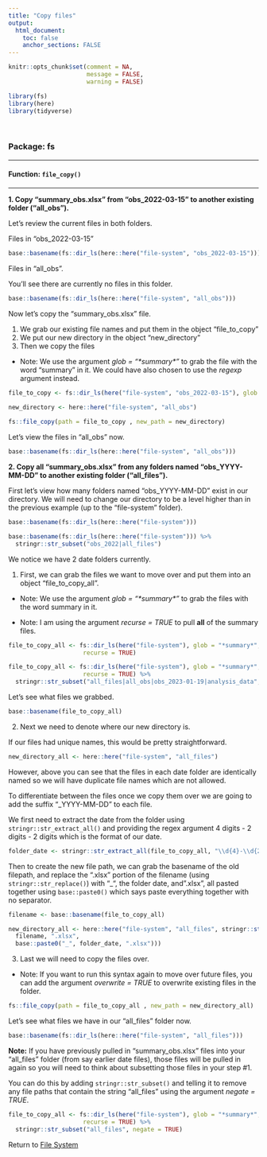 ```yaml
---
title: "Copy files"
output: 
  html_document:
    toc: false
    anchor_sections: FALSE
---
```


```r
knitr::opts_chunk$set(comment = NA,
                      message = FALSE,
                      warning = FALSE)

library(fs)
library(here)
library(tidyverse)
```

<br>

### Package: fs

---

#### Function: `file_copy()`

---

**1\. Copy "summary_obs.xlsx" from "obs_2022-03-15" to another existing folder ("all_obs").**

Let's review the current files in both folders. 

Files in "obs_2022-03-15"

```r

base::basename(fs::dir_ls(here::here("file-system", "obs_2022-03-15")))

```

Files in "all_obs". 

You'll see there are currently no files in this folder.

```r

base::basename(fs::dir_ls(here::here("file-system", "all_obs")))

```


Now let's copy the "summary_obs.xlsx" file. 

(01) We grab our existing file names and put them in the object "file_to_copy"  
(02) We put our new directory in the object "new_directory"  
(03) Then we copy the files  

* Note: We use the argument *glob = "\*summary\*"* to grab the file with the word "summary" in it.
We could have also chosen to use the *regexp* argument instead.


```r

file_to_copy <- fs::dir_ls(here("file-system", "obs_2022-03-15"), glob = "*summary*")

new_directory <- here::here("file-system", "all_obs")
    
fs::file_copy(path = file_to_copy , new_path = new_directory)

```

Let's view the files in "all_obs" now.

```r

base::basename(fs::dir_ls(here::here("file-system", "all_obs")))

```


**2\. Copy all "summary_obs.xlsx" from any folders named "obs_YYYY-MM-DD" to another existing folder ("all_files").**

First let's view how many folders named "obs_YYYY-MM-DD" exist in our directory. We will need to change our directory to be a level higher than in the previous example (up to the "file-system" folder). 

```r

base::basename(fs::dir_ls(here::here("file-system")))

```

```r

base::basename(fs::dir_ls(here::here("file-system"))) %>%
  stringr::str_subset("obs_2022|all_files") 

```

We notice we have 2 date folders currently. 

(1) First, we can grab the files we want to move over and put them into an object "file_to_copy_all".

* Note: We use the argument *glob = "\*summary\*"* to grab the files with the word summary in it.

* Note: I am using the argument *recurse = TRUE* to pull **all** of the summary files.

```r

file_to_copy_all <- fs::dir_ls(here("file-system"), glob = "*summary*",
                     recurse = TRUE)
```


```r

file_to_copy_all <- fs::dir_ls(here("file-system"), glob = "*summary*",
                     recurse = TRUE) %>%
  stringr::str_subset("all_files|all_obs|obs_2023-01-19|analysis_data", negate = TRUE)

```


Let's see what files we grabbed.

```r

base::basename(file_to_copy_all)

```


(2) Next we need to denote where our new directory is.

If our files had unique names, this would be pretty straightforward.

```r

new_directory_all <- here::here("file-system", "all_files")

```

However, above you can see that the files in each date folder are identically named so we will have duplicate file names which are not allowed. 

To differentiate between the files once we copy them over we are going to add the suffix "_YYYY-MM-DD" to each file.

We first need to extract the date from the folder using `stringr::str_extract_all()` and providing the regex argument 4 digits - 2 digits - 2 digits which is the format of our date.


```r

folder_date <- stringr::str_extract_all(file_to_copy_all, "\\d{4}-\\d{2}-\\d{2}")


```


Then to create the new file path, we can grab the basename of the old filepath, and replace the ".xlsx" portion of the filename (using `stringr::str_replace()`) with "_", the folder date, and ".xlsx", all pasted together using `base::paste0()` which says paste everything together with no separator. 


```r

filename <- base::basename(file_to_copy_all)

new_directory_all <- here::here("file-system", "all_files", stringr::str_replace(
  filename, ".xlsx", 
  base::paste0("_", folder_date, ".xlsx")))

```


(3) Last we will need to copy the files over.

* Note: If you want to run this syntax again to move over future files, you can add the argument *overwrite = TRUE* to overwrite existing files in the folder.

```r

fs::file_copy(path = file_to_copy_all , new_path = new_directory_all)

```


Let's see what files we have in our "all_files" folder now.

```r

base::basename(fs::dir_ls(here::here("file-system", "all_files")))

```

**Note:** If you have previously pulled in "summary_obs.xlsx" files into your "all_files" folder (from say earlier date files), those files will be pulled in again so you will need to think about subsetting those files in your step #1. 

You can do this by adding `stringr::str_subset()` and telling it to remove any file paths that contain the string "all_files" using the argument *negate = TRUE*.

```r

file_to_copy_all <- fs::dir_ls(here("file-system"), glob = "*summary*",
                     recurse = TRUE) %>%
  stringr::str_subset("all_files", negate = TRUE)

```

Return to [File System](https://github.com/Cghlewis/data-wrangling-functions/wiki/File System)
